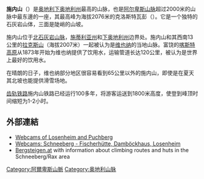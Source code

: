 {{Unreferenced|time=2018-09-09T12:49:45+00:00}}
{{noteTA
|G1=奥地利地名
}}
{{Infobox mountain
| Name = 施内山
| Photo = Schneeberg_Ochsenboden.jpg
| photo_caption = <small>At the left the Klosterwappen (summit), at the right the Fischerhaus (mountain lodge), in the foreground the Ochsenboden.</small>
| Elevation = 2,076米
| elevation_ref = 
| Prominence = 1348
| prominence_ref = 
| Type = 雪山
| Language = [[德语|德语]]
| Pronunciation = {{IPA-de|ˈʃneːbɛɐk|lang}}
| Location = [[奥地利|奥地利]][[下奥地利州|下奥地利州]]
| Range = [[北莱姆斯通阿尔卑斯山脉|北莱姆斯通阿尔卑斯山脉]]
| coordinates = {{coord|47|46|3|N|15|48|28|E|type:mountain}}
| topo = 
| type = 
| age = 
| first_ascent = [[卡罗卢斯·克卢修斯|卡罗卢斯·克卢修斯]]
| easiest_route = 
}}
'''施内山'''（{{lang|de|Schneeberg}}）是[[奥地利|奥地利]][[下奥地利州|下奥地利州]]最高的山脉，也是[[阿尔卑斯山脉|阿尔卑斯山脉]]超过2000米的山脉中最东邊的一座，其最高峰为海拔2076米的克洛斯特瓦彭（{{lang|de|Klosterwappen}}）。它是一个独特的石灰岩山体，三面是陡峭的山坡。

施内山位于[[北石灰岩山脉|北石灰岩山脉]]，[[施蒂利亚州|施蒂利亚州]]和[[下奥地利州|下奥地利州]]边界处。施内山和其西南13公里的[[拉克斯山|拉克斯山]]（海拔2007米）一起被认为是[[维也纳|维也纳]]的当地山脉。富饶的[[喀斯特地形|喀斯特高原]]从1873年开始为维也纳提供了饮用水，运输管道长达120公里，被认为是世界上最好的饮用水。

在晴朗的日子，维也纳部分地区很容易看到65公里以外的施内山，即使是在夏天其北坡也能提供滑雪场地。

[[齿轨铁路|齿轨铁路]]施内山铁路已经运行100多年，将游客运送到1800米高度，使登到峰顶时间缩短为1-2小时。

==外部連結==

* [https://web.archive.org/web/20050211184313/http://www.puchberg.at/webcam.htm Webcams of Losenheim and Puchberg]
* [http://www.schneeberg.tv Webcams: Schneeberg - Fischerhütte, Damböckhaus, Losenheim] {{Wayback|url=http://www.schneeberg.tv/ |date=20201101095148 }}
* [http://www.bergsteigen.at Bergsteigen.at] {{Wayback|url=http://www.bergsteigen.at/ |date=20200510214113 }} with information about climbing routes and huts in the Schneeberg/Rax area

[[Category:阿爾卑斯山脈|Category:阿爾卑斯山脈]]
[[Category:奥地利山脉|Category:奥地利山脉]]